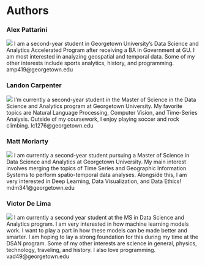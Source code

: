 # Authors {#authors}


::: {layout-ncol=2}

### Alex Pattarini
![](../img/website-images/authors/alex.jpg)
I am a second-year student in Georgetown University's Data Science and Analytics Accelerated Program after receiving a BA in Government at GU. I am most interested in analyzing geospatial and temporal data. Some of my other interests include sports analytics, history, and programming. amp419@georgetown.edu

### Landon Carpenter
![](../img/website-images/authors/landon.png)
I'm currently a second-year student in the Master of Science in the Data Science and Analytics program at Georgetown University. My favorite topics are Natural Language Processing, Computer Vision, and Time-Series Analysis. Outside of my coursework, I enjoy playing soccer and rock climbing. lc1276@georgetown.edu

:::

::: {layout-ncol=2}

### Matt Moriarty
![](../img/website-images/authors/matt.jpg)
I am currently a second-year student pursuing a Master of Science in Data Science and Analytics at Georgetown University. My main interest involves merging the topics of Time Series and Geographic Information Systems to perform spatio-temporal data analyses. Alongside this, I am very interested in Deep Learning, Data Visualization, and Data Ethics! mdm341@georgetown.edu

### Victor De Lima
![](../img/website-images/authors/victor.jpeg)
I am currently a second year student at the MS in Data Science and Analytics program. I am very interested in how machine learning models work. I want to play a part in how these models can be made better and smarter. I am hoping to lay a strong foundation for this during my time at the DSAN program. Some of my other interests are science in general, physics, technology, traveling, and history. I also love programming. vad49@georgetown.edu


:::
